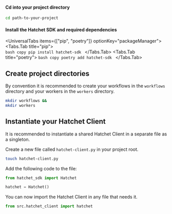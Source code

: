 
#### Cd into your project directory

```bash copy
cd path-to-your-project
```

#### Install the Hatchet SDK and required dependencies

<UniversalTabs items={["pip", "poetry"]} optionKey="packageManager">
    <Tabs.Tab title="pip">  
        ```bash copy
        pip install hatchet-sdk
        ```
    </Tabs.Tab>
    <Tabs.Tab title="poetry">
        ```bash copy
        poetry add hatchet-sdk
        ```
    </Tabs.Tab>
</UniversalTabs>


## Create project directories

By convention it is recommended to create your workflows in the `workflows` directory and your workers in the `workers` directory.
```bash copy
mkdir workflows &&
mkdir workers
```

## Instantiate your Hatchet Client

It is recommended to instantiate a shared Hatchet Client in a separate file as a singleton.

Create a new file called `hatchet-client.py` in your project root.

```bash copy
touch hatchet-client.py
```

Add the following code to the file:

```python copy
from hatchet_sdk import Hatchet

hatchet = Hatchet()
```

You can now import the Hatchet Client in any file that needs it.

```python copy
from src.hatchet_client import hatchet
```